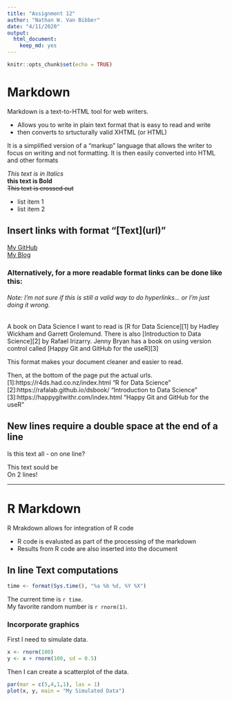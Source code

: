 ```yaml
---
title: "Assignment 12"
author: "Nathan W. Van Bibber"
date: "4/11/2020"
output: 
  html_document: 
    keep_md: yes
---
```


```r
knitr::opts_chunk$set(echo = TRUE)
```

# Markdown

Markdown is a text-to-HTML tool for web writers.  

* Allows you to write in plain text format that is easy to read and write
* then converts to srtucturally valid XHTML (or HTML)  

It is a simplified version of a "markup" language that allows the writer to 
focus on writing and not formatting. It is then easily converted into HTML and other formats
    
*This text is in Italics*  
**this text is Bold**  
~~This text is crossed out~~

- list item 1
- list item 2

## Insert links with format "[Text]\(url)"
[My GitHub](https://github.com/vanbibn/IntroR-course)  
[My Blog](https://r-youready.blogspot.com/2020/04/assignment-12.html)
  
  
    

### Alternatively, for a more readable format links can be done like this:
###### Note: I'm not sure if this is still a valid way to do hyperlinks... or I'm just doing it wrong.

A book on Data Science I want to read is  [R for Data Science][1] by Hadley Wickham and Garrett Grolemund. There is also [Introduction to Data Science][2] by Rafael Irizarry. Jenny Bryan has a book on using version control called [Happy Git and GitHub for the useR][3]

This format makes your document cleaner and easier to read.

Then, at the bottom of the page put the actual urls.
[1]:https://r4ds.had.co.nz/index.html "R for Data Science"
[2]:https://rafalab.github.io/dsbook/ "Introduction to Data Science"
[3]:https://happygitwithr.com/index.html "Happy Git and GitHub for the useR"

  
  

## New lines require a double space at the end of a line  
Is this text all -
on one line?

This text sould be  
On 2 lines!
  
  
***

# R Markdown

R Mrakdown allows for integration of R code

* R code is evalusted as part of the processing of the markdown
* Results from R code are also inserted into the document
    
## In line Text computations

```r
time <- format(Sys.time(), "%a %b %d, %Y %X")
```


The current time is `r time`.  
My favorite random number is `r rnorm(1)`.

### Incorporate graphics

First I need to simulate data.
```r
x <- rnorm(100)
y <- x + rnorm(100, sd = 0.5)
```

Then I can create a scatterplot of the data.
```r
par(mar = c(5,4,1,1), las = 1)
plot(x, y, main = "My Simulated Data")
```
